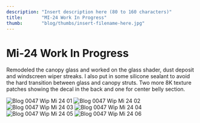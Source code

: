 ```yaml
---
description: "Insert description here (80 to 160 characters)"
title:       "MI-24 Work In Progress"
thumb:       "blog/thumbs/insert-filename-here.jpg"
---
```


Mi-24 Work In Progress
================


Remodeled the canopy glass and worked on the glass shader, dust deposit and windscreen wiper streaks. 
I also put in some silicone sealant to avoid the hard transition between glass and canopy struts.
Two more 8K texture patches showing the decal in the back and one for center belly section.

![Blog 0047 Wip Mi 24 01](/images/blog/blog-0047_mi24_01.jpg)
![Blog 0047 Wip Mi 24 02](/images/blog/blog-0047_mi24_02.jpg)
![Blog 0047 Wip Mi 24 03](/images/blog/blog-0047_mi24_03.jpg)
![Blog 0047 Wip Mi 24 04](/images/blog/blog-0047_mi24_04.jpg)
![Blog 0047 Wip Mi 24 05](/images/blog/blog-0047_mi24_05.jpg)
![Blog 0047 Wip Mi 24 06](/images/blog/blog-0047_mi24_06.jpg)

